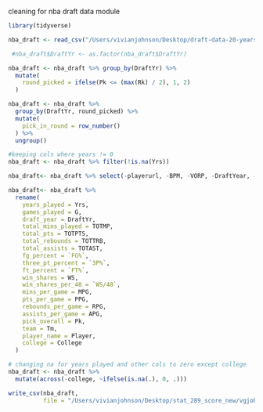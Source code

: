 cleaning for nba draft data module 

```r
library(tidyverse)
```
```r
nba_draft <- read_csv("/Users/vivianjohnson/Desktop/draft-data-20-years.csv")
```
```r
 #nba_draft$DraftYr <- as.factor(nba_draft$DraftYr)

nba_draft <- nba_draft %>% group_by(DraftYr) %>%
  mutate(
    round_picked = ifelse(Pk <= (max(Rk) / 2), 1, 2)
  )

nba_draft <- nba_draft %>%
  group_by(DraftYr, round_picked) %>%
  mutate(
    pick_in_round = row_number()
  ) %>%
  ungroup()
```

```r
#keeping cols where years != 0 
nba_draft <- nba_draft %>% filter(!is.na(Yrs))

nba_draft<- nba_draft %>% select(-playerurl, -BPM, -VORP, -DraftYear, -Rk, -`...1`)

nba_draft<- nba_draft %>%
  rename(
    years_played = Yrs, 
    games_played = G,
    draft_year = DraftYr,
    total_mins_played = TOTMP,
    total_pts = TOTPTS,
    total_rebounds = TOTTRB,
    total_assists = TOTAST,
    fg_percent = `FG%`,
    three_pt_percent = `3P%`,
    ft_percent = `FT%`,
    win_shares = WS,
    win_shares_per_48 = `WS/48`,
    mins_per_game = MPG,
    pts_per_game = PPG,
    rebounds_per_game = RPG,
    assists_per_game = APG,
    pick_overall = Pk,
    team = Tm,
    player_name = Player,
    college = College
  )
```

```r
# changing na for years played and other cols to zero except college
nba_draft <- nba_draft %>%
  mutate(across(-college, ~ifelse(is.na(.), 0, .)))
```

```r
write_csv(nba_draft,
          file = "/Users/vivianjohnson/Desktop/stat_289_score_new/vgjohn/nba_draft_module/nba_draft.csv")
```

